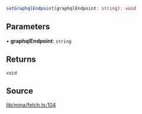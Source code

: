 ```ts
setGraphqlEndpoint(graphqlEndpoint: string): void
```

## Parameters

• **graphqlEndpoint**: `string`

## Returns

`void`

## Source

[lib/mina/fetch.ts:104](https://github.com/o1-labs/o1js/blob/main/src/lib/mina/fetch.ts#L104)
